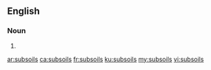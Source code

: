 ==English==

===Noun===
{{head|en|noun plural form}}

# {{plural of|subsoil|lang=en}}

[[ar:subsoils]]
[[ca:subsoils]]
[[fr:subsoils]]
[[ku:subsoils]]
[[my:subsoils]]
[[vi:subsoils]]